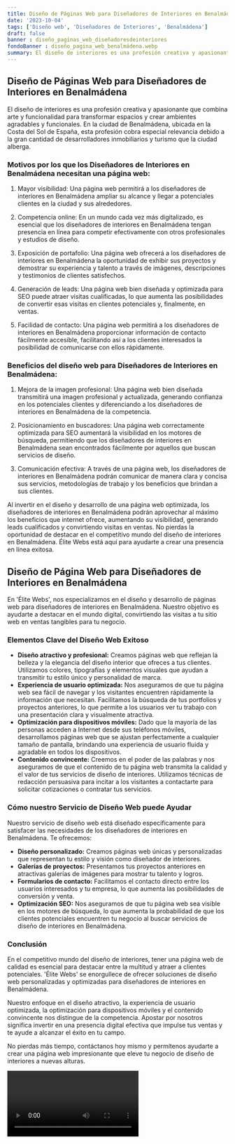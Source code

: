 ```yaml
---
title: Diseño de Páginas Web para Diseñadores de Interiores en Benalmádena
date: '2023-10-04'
tags: ['Diseño web', 'Diseñadores de Interiores', 'Benalmádena']
draft: false
banner : diseño_paginas_web_diseñadoresdeinteriores
fondoBanner : diseño_pagina_web_benalmádena.webp
summary: El diseño de interiores es una profesión creativa y apasionante que combina arte y funcionalidad para transformar espacios y crear ambientes agradables y funcionales. En la ciudad de Benalmádena, ubicada en la Costa del Sol de España, esta profesión cobra especial relevancia debido a la gran cantidad de desarrolladores inmobiliarios y turismo que la ciudad alberga.
---
```


## Diseño de Páginas Web para Diseñadores de Interiores en Benalmádena

El diseño de interiores es una profesión creativa y apasionante que combina arte y funcionalidad para transformar espacios y crear ambientes agradables y funcionales. En la ciudad de Benalmádena, ubicada en la Costa del Sol de España, esta profesión cobra especial relevancia debido a la gran cantidad de desarrolladores inmobiliarios y turismo que la ciudad alberga.

### Motivos por los que los Diseñadores de Interiores en Benalmádena necesitan una página web:

1. Mayor visibilidad: Una página web permitirá a los diseñadores de interiores en Benalmádena ampliar su alcance y llegar a potenciales clientes en la ciudad y sus alrededores.

2. Competencia online: En un mundo cada vez más digitalizado, es esencial que los diseñadores de interiores en Benalmádena tengan presencia en línea para competir efectivamente con otros profesionales y estudios de diseño.

3. Exposición de portafolio: Una página web ofrecerá a los diseñadores de interiores en Benalmádena la oportunidad de exhibir sus proyectos y demostrar su experiencia y talento a través de imágenes, descripciones y testimonios de clientes satisfechos.

4. Generación de leads: Una página web bien diseñada y optimizada para SEO puede atraer visitas cualificadas, lo que aumenta las posibilidades de convertir esas visitas en clientes potenciales y, finalmente, en ventas.

5. Facilidad de contacto: Una página web permitirá a los diseñadores de interiores en Benalmádena proporcionar información de contacto fácilmente accesible, facilitando así a los clientes interesados ​​la posibilidad de comunicarse con ellos rápidamente.

### Beneficios del diseño web para Diseñadores de Interiores en Benalmádena:

1. Mejora de la imagen profesional: Una página web bien diseñada transmitirá una imagen profesional y actualizada, generando confianza en los potenciales clientes y diferenciando a los diseñadores de interiores en Benalmádena de la competencia.

2. Posicionamiento en buscadores: Una página web correctamente optimizada para SEO aumentará la visibilidad en los motores de búsqueda, permitiendo que los diseñadores de interiores en Benalmádena sean encontrados fácilmente por aquellos que buscan servicios de diseño.

3. Comunicación efectiva: A través de una página web, los diseñadores de interiores en Benalmádena podrán comunicar de manera clara y concisa sus servicios, metodologías de trabajo y los beneficios que brindan a sus clientes.

Al invertir en el diseño y desarrollo de una página web optimizada, los diseñadores de interiores en Benalmádena podrán aprovechar al máximo los beneficios que internet ofrece, aumentando su visibilidad, generando leads cualificados y convirtiendo visitas en ventas. No pierdas la oportunidad de destacar en el competitivo mundo del diseño de interiores en Benalmádena. Élite Webs está aquí para ayudarte a crear una presencia en línea exitosa.

<GifSeo />

<Cta />

## Diseño de Página Web para Diseñadores de Interiores en Benalmádena

En 'Élite Webs', nos especializamos en el diseño y desarrollo de páginas web para diseñadores de interiores en Benalmádena. Nuestro objetivo es ayudarte a destacar en el mundo digital, convirtiendo las visitas a tu sitio web en ventas tangibles para tu negocio.

### Elementos Clave del Diseño Web Exitoso

- **Diseño atractivo y profesional:** Creamos páginas web que reflejan la belleza y la elegancia del diseño interior que ofreces a tus clientes. Utilizamos colores, tipografías y elementos visuales que ayudan a transmitir tu estilo único y personalidad de marca.
- **Experiencia de usuario optimizada:** Nos aseguramos de que tu página web sea fácil de navegar y los visitantes encuentren rápidamente la información que necesitan. Facilitamos la búsqueda de tus portfolios y proyectos anteriores, lo que permite a los usuarios ver tu trabajo con una presentación clara y visualmente atractiva.
- **Optimización para dispositivos móviles:** Dado que la mayoría de las personas acceden a Internet desde sus teléfonos móviles, desarrollamos páginas web que se ajustan perfectamente a cualquier tamaño de pantalla, brindando una experiencia de usuario fluida y agradable en todos los dispositivos.
- **Contenido convincente:** Creemos en el poder de las palabras y nos aseguramos de que el contenido de tu página web transmita la calidad y el valor de tus servicios de diseño de interiores. Utilizamos técnicas de redacción persuasiva para incitar a los visitantes a contactarte para solicitar cotizaciones o contratar tus servicios.

### Cómo nuestro Servicio de Diseño Web puede Ayudar

Nuestro servicio de diseño web está diseñado específicamente para satisfacer las necesidades de los diseñadores de interiores en Benalmádena. Te ofrecemos:

- **Diseño personalizado:** Creamos páginas web únicas y personalizadas que representan tu estilo y visión como diseñador de interiores.
- **Galerías de proyectos:** Presentamos tus proyectos anteriores en atractivas galerías de imágenes para mostrar tu talento y logros.
- **Formularios de contacto:** Facilitamos el contacto directo entre los usuarios interesados y tu empresa, lo que aumenta las posibilidades de conversión y venta.
- **Optimización SEO:** Nos aseguramos de que tu página web sea visible en los motores de búsqueda, lo que aumenta la probabilidad de que los clientes potenciales encuentren tu negocio al buscar servicios de diseño de interiores en Benalmádena.

### Conclusión

En el competitivo mundo del diseño de interiores, tener una página web de calidad es esencial para destacar entre la multitud y atraer a clientes potenciales. 'Élite Webs' se enorgullece de ofrecer soluciones de diseño web personalizadas y optimizadas para diseñadores de interiores en Benalmádena.

Nuestro enfoque en el diseño atractivo, la experiencia de usuario optimizada, la optimización para dispositivos móviles y el contenido convincente nos distingue de la competencia. Apostar por nosotros significa invertir en una presencia digital efectiva que impulse tus ventas y te ayude a alcanzar el éxito en tu campo.

No pierdas más tiempo, contáctanos hoy mismo y permítenos ayudarte a crear una página web impresionante que eleve tu negocio de diseño de interiores a nuevas alturas.

<Video />

<CtaBot job='Diseñadores de Interiores' city='Benalmádena'/>

<Gmaps query='Benalmádena+españa+maps' />